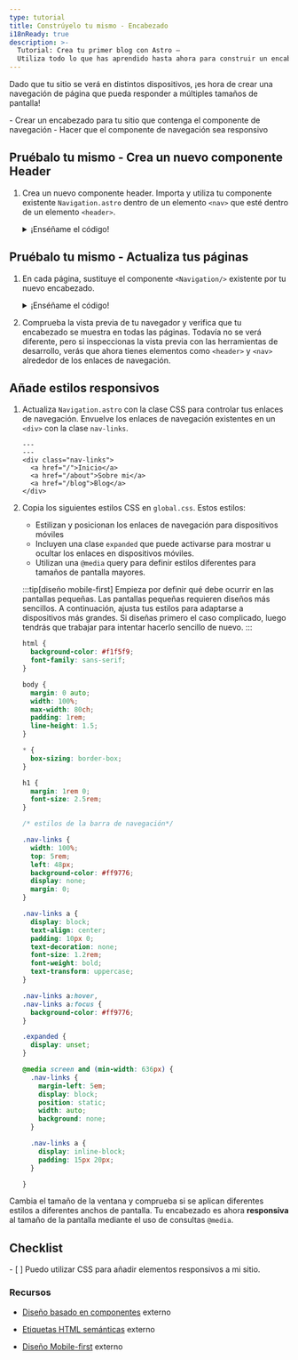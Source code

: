 ```yaml
---
type: tutorial
title: Constrúyelo tu mismo - Encabezado
i18nReady: true
description: >-
  Tutorial: Crea tu primer blog con Astro —
  Utiliza todo lo que has aprendido hasta ahora para construir un encabezado con navegación adaptable
---
```



Dado que tu sitio se verá en distintos dispositivos, ¡es hora de crear una navegación de página que pueda responder a múltiples tamaños de pantalla!

<PreCheck>
  - Crear un encabezado para tu sitio que contenga el componente de navegación
  - Hacer que el componente de navegación sea responsivo
</PreCheck>


<Box icon="puzzle-piece">

## Pruébalo tu mismo - Crea un nuevo componente Header

1. Crea un nuevo componente header. Importa y utiliza tu componente existente `Navigation.astro` dentro de un elemento `<nav>` que esté dentro de un elemento `<header>`.

    <details>
    <summary>¡Enséñame el código!</summary>

    Crea un archivo llamado `Header.astro` en `src/components/`
    ```astro title="src/components/Header.astro"
    ---
    import Navigation from './Navigation.astro';
    ---
    <header>
      <nav>
        <Navigation />
      </nav>
    </header>
    ```

    </details>

</Box>




<Box icon="check-list">

## Pruébalo tu mismo - Actualiza tus páginas

1. En cada página, sustituye el componente `<Navigation/>` existente por tu nuevo encabezado.

    <details>
    <summary>¡Enséñame el código!</summary>

    ```astro title="src/pages/index.astro" ins={3,18} del={2,17}
    ---
    import Navigation from '../components/Navigation.astro';
    import Header from '../components/Header.astro';
    import Footer from '../components/Footer.astro';
    import '../styles/global.css';
    const pageTitle = "Página de inicio";
    ---
    <html lang="es">
      <head>
        <meta charset="utf-8" />
        <link rel="icon" type="image/svg+xml" href="/favicon.svg" />
        <meta name="viewport" content="width=device-width" />
        <meta name="generator" content={Astro.generator} />
        <title>{pageTitle}</title>
      </head>
      <body>
        <Navigation />
        <Header />
        <h1>{pageTitle}</h1>
        <Footer />
      </body>
    </html>
    ```
    </details>

2. Comprueba la vista previa de tu navegador y verifica que tu encabezado se muestra en todas las páginas. Todavía no se verá diferente, pero si inspeccionas la vista previa con las herramientas de desarrollo, verás que ahora tienes elementos como `<header>` y `<nav>` alrededor de los enlaces de navegación.

</Box>

## Añade estilos responsivos

1. Actualiza `Navigation.astro` con la clase CSS para controlar tus enlaces de navegación. Envuelve los enlaces de navegación existentes en un `<div>` con la clase `nav-links`.

    ```astro title="src/components/Navigation.astro" ins={3,7}
    ---
    ---
    <div class="nav-links">
      <a href="/">Inicio</a>
      <a href="/about">Sobre mi</a>
      <a href="/blog">Blog</a>
    </div>
    ```

2. Copia los siguientes estilos CSS en `global.css`. Estos estilos:

    - Estilizan y posicionan los enlaces de navegación para dispositivos móviles
    - Incluyen una clase `expanded` que puede activarse para mostrar u ocultar los enlaces en dispositivos móviles.
    - Utilizan una `@media` query para definir estilos diferentes para tamaños de pantalla mayores.

    :::tip[diseño mobile-first]
    Empieza por definir qué debe ocurrir en las pantallas pequeñas. Las pantallas pequeñas requieren diseños más sencillos. A continuación, ajusta tus estilos para adaptarse a dispositivos más grandes. Si diseñas primero el caso complicado, luego tendrás que trabajar para intentar hacerlo sencillo de nuevo.
    :::

    ```css title="src/styles/global.css" ins={23-100}
    html {
      background-color: #f1f5f9;
      font-family: sans-serif;
    }

    body {
      margin: 0 auto;
      width: 100%;
      max-width: 80ch;
      padding: 1rem;
      line-height: 1.5;
    }

    * {
      box-sizing: border-box;
    }

    h1 {
      margin: 1rem 0;
      font-size: 2.5rem;
    }

    /* estilos de la barra de navegación*/

    .nav-links {
      width: 100%;
      top: 5rem;
      left: 48px;
      background-color: #ff9776;
      display: none;
      margin: 0;
    }

    .nav-links a {
      display: block;
      text-align: center;
      padding: 10px 0;
      text-decoration: none;
      font-size: 1.2rem;
      font-weight: bold;
      text-transform: uppercase;
    }

    .nav-links a:hover,
    .nav-links a:focus {
      background-color: #ff9776;
    }

    .expanded {
      display: unset;
    }

    @media screen and (min-width: 636px) {
      .nav-links {
        margin-left: 5em;
        display: block;
        position: static;
        width: auto;
        background: none;
      }

      .nav-links a {
        display: inline-block;
        padding: 15px 20px;
      }

    }
    ```

Cambia el tamaño de la ventana y comprueba si se aplican diferentes estilos a diferentes anchos de pantalla. Tu encabezado es ahora **responsiva** al tamaño de la pantalla mediante el uso de consultas `@media`.



<Box icon="check-list">

## Checklist

<Checklist>
- [ ] Puedo utilizar CSS para añadir elementos responsivos a mi sitio.
</Checklist>
</Box>

### Recursos

- [Diseño basado en componentes](https://www.droptica.com/blog/component-based-design/) <Badge>externo</Badge>

- [Etiquetas HTML semánticas](https://www.dofactory.com/html/semantics) <Badge>externo</Badge>

- [Diseño Mobile-first](https://www.mobileapps.com/blog/mobile-first-design) <Badge>externo</Badge>